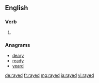 ==English==

===Verb===
{{head|en}}

# {{en-past of|ray}}

===Anagrams===
* [[deary#English|deary]]
* [[ready#English|ready]]
* [[yeard#English|yeard]]

[[de:rayed]]
[[fr:rayed]]
[[mg:rayed]]
[[ja:rayed]]
[[vi:rayed]]